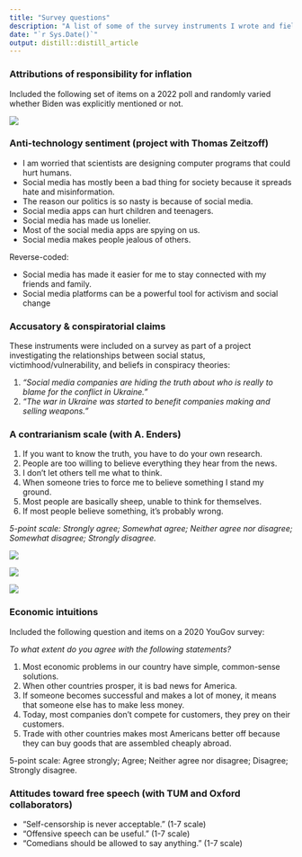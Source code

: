 ```yaml
---
title: "Survey questions"
description: "A list of some of the survey instruments I wrote and fielded (often with co-authors)"
date: "`r Sys.Date()`"
output: distill::distill_article
---
```


### Attributions of responsibility for inflation

Included the following set of items on a 2022 poll and randomly varied whether Biden was explicitly mentioned or not.

![](files/yougov-inflation.png)

### Anti-technology sentiment (project with Thomas Zeitzoff)

- I am worried that scientists are designing computer programs that could hurt humans.
- Social media has mostly been a bad thing for society because it spreads hate and misinformation.
- The reason our politics is so nasty is because of social media.
- Social media apps can hurt children and teenagers.
- Social media has made us lonelier.
- Most of the social media apps are spying on us.
- Social media makes people jealous of others. 

Reverse-coded:

- Social media has made it easier for me to stay connected with my friends and family.
- Social media platforms can be a powerful tool for activism and social change

### Accusatory & conspiratorial claims

These instruments were included on a survey as part of a project investigating the relationships between social status, victimhood/vulnerability, and beliefs in conspiracy theories:

1. *"Social media companies are hiding the truth about who is really to blame for the conflict in Ukraine."*
2. *"The war in Ukraine was started to benefit companies making and selling weapons."*

### A contrarianism scale (with A. Enders)

1. If you want to know the truth, you have to do your own research.
2. People are too willing to believe everything they hear from the news.
3. I don’t let others tell me what to think.
4. When someone tries to force me to believe something I stand my ground.
5. Most people are basically sheep, unable to think for themselves.
6. If most people believe something, it’s probably wrong.

*5-point scale: Strongly agree; Somewhat agree; Neither agree nor disagree; Somewhat disagree; Strongly disagree.*

![](files/cont_2exhibits.png)

![](files/need_for_chaos_heatmap.png)

![](files/CT_heatmap.png)


### Economic intuitions

Included the following question and items on a 2020 YouGov survey:

*To what extent do you agree with the following statements?*

1. Most economic problems in our country have simple, common-sense solutions.
2. When other countries prosper, it is bad news for America.
3. If someone becomes successful and makes a lot of money, it means that someone else has to make less money.
4. Today, most companies don’t compete for customers, they prey on their customers.
5. Trade with other countries makes most Americans better off because they can buy goods that are assembled cheaply abroad.

5-point scale: Agree strongly; Agree; Neither agree nor disagree; Disagree; Strongly disagree.

### Attitudes toward free speech (with TUM and Oxford collaborators)

- “Self-censorship is never acceptable.” (1-7 scale)
- “Offensive speech can be useful.” (1-7 scale)
- “Comedians should be allowed to say anything.” (1-7 scale)



